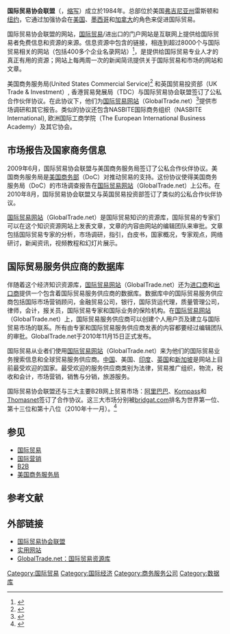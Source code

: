 {{Infobox company
|company_name   = 国际贸易协会联盟
|company_logo   = 
|company_type   = [[上市公司|上市]]、[[贸易|贸易]]
|foundation     = 1984年
|industry       = [[国际贸易|国际贸易]]
|location       = [[美国|美国]][[弗吉尼亚州|弗吉尼亚州]]雷斯顿及[[纽约|纽约市]]
|area_served    = 国际
|homepage       = http://fita.org/chinese/index.html  http://www.globaltrade.net
}}

'''国际贸易协会联盟'''（{{lang-en|'''F'''ederation of '''I'''nternational '''T'''rade '''A'''ssociations}}，[[缩写|缩写]]{{lang|en|FITA}}）成立於1984年。总部位於美国[[弗吉尼亚州|弗吉尼亚州]]雷斯顿和[[纽约|纽约]]，它通过加强协会在[[美国|美国]]、[[墨西哥|墨西哥]]和[[加拿大|加拿大]]的角色来促进国际贸易。

国际贸易协会联盟的网站，[[国际贸易|国际贸易]]/进出口的门户网站是互联网上提供给国际贸易者免费信息和资源的来源。信息资源中包含的链接，相连到超过8000个与国际贸易相关的网站（包括400多个企业名录网站）<ref>{{Cite web |url=http://fita.org/chinese/webindex.html |title=存档副本 |accessdate=2010-11-23 |archive-date=2010-11-22 |archive-url=https://web.archive.org/web/20101122151155/http://fita.org/chinese/webindex.html |dead-url=no }}</ref>，是提供给国际贸易专业人才的真正有用的资源；网站上每两周一次的新闻简讯提供关于国际贸易和市场的网站和文章。

美国商务服务局(United States Commercial Service)<ref>{{Cite web |url=http://www.export.gov/CSPartners/eg_main_017393.asp |title=存档副本 |accessdate=2010-11-23 |archive-date=2010-12-06 |archive-url=https://web.archive.org/web/20101206101558/http://export.gov/CSPartners/eg_main_017393.asp |dead-url=no }}</ref> 和英国贸易投资部（UK Trade & Investment）, 香港貿易発展局（TDC）与国际贸易协会联盟签订了公私合作伙伴协议。在此协议下，他们为[[国际贸易网站|国际贸易网站]]（GlobalTrade.net）<ref>{{Cite web |url=http://www.globaltrade.net/ |title=存档副本 |accessdate=2010-11-22 |archive-date=2018-02-24 |archive-url=https://web.archive.org/web/20180224075413/https://www.globaltrade.net/ |dead-url=no }}</ref>提供市场调研和其它报告。类似的协议还包含NASBITE国际商务组织（NASBITE International), 欧洲国际工商学院（The European International Business Academy）及其它协会。

== 市场报告及国家商务信息 ==
2009年6月，国际贸易协会联盟与美国商务服务局签订了公私合作伙伴协议。美国商务服务局是[[美国商务部|美国商务部]]（DoC）对推动贸易的支持。这份协议使得美国商务服务局（DoC）的市场调查报告在[[国际贸易网站|国际贸易网站]]（GlobalTrade.net）上公布。在2010年8月，国际贸易协会联盟又与英国贸易投资部签订了类似的公私合作伙伴协议。

[[国际贸易网站|国际贸易网站]]（GlobalTrade.net）是国际贸易知识的资源库，国际贸易的专家们可以在这个知识资源网站上发表文章，文章的内容由网站的编辑团队来审批。文章包括国际贸易专家的分析，市场调研，指引，白皮书，国家概况，专家观点，网络研讨，新闻资讯，视频教程和幻灯片展示。

== 国际贸易服务供应商的数据库 ==
伴随着这个经济知识资源库，[[国际贸易网站|国际贸易网站]]（GlobalTrade.net）还为[[进口|进口商]]和[[出口|出口商]]提供一个包含着国际贸易服务供应商的数据库。数据库中的国际贸易服务供应商包括国际市场营销顾问，金融贸易公司，银行，国际货运代理，质量管理公司，律师，会计，报关员，国际贸易专家和国际业务的保险机构。在[[国际贸易网站|国际贸易网站]]（GlobalTrade.net）上，国际贸易服务供应商可以创建个人用户页及建立与国际贸易市场的联系。所有由专家和国际贸易服务供应商发表的内容都要经过编辑团队的审批。GlobalTrade.net于2010年11月15日正式发布。

国际贸易从业者们使用[[国际贸易网站|国际贸易网站]]（GlobalTrade.net）来为他们的国际贸易业务搜索信息和全球贸易服务供应商。[[中国|中国]]、美国、[[印度|印度]]、[[英国|英国]]和[[新加坡|新加坡]]是网站上目前最受欢迎的国家。最受欢迎的服务供应商类别为法律，贸易推广组织，物流，税收和会计，市场营销，销售与分销，旅游服务。

国际贸易协会联盟还与三大主要B2B网上贸易市场：[[阿里巴巴|阿里巴巴]]、[[Kompass|Kompass]]和[[Thomasnet|Thomasnet]]签订了合作协议。这三大市场分别被[[bridgat.com|bridgat.com]]排名为世界第一位、第十三位和第十八位（2010年十一月）。<ref>{{Cite web |url=http://www.bridgat.com/B2B_Directories/ |title=bridgat.com |access-date=2010-11-25 |archive-url=https://web.archive.org/web/20110113235958/http://www.bridgat.com/B2B_Directories/ |archive-date=2011-01-13 |dead-url=yes }}</ref>

== 参见 ==
* [[国际贸易|国际贸易]]
* [[国际营销|国际营销]]
* [[B2B|B2B]]
* [[美国商务服务局|美国商务服务局]]

== 参考文献 ==
{{Reflist|2}}

== 外部链接 ==
* [http://fita.org/chinese/index.html 国际贸易协会联盟]{{Wayback|url=http://fita.org/chinese/index.html |date=20101122112420 }}
* [https://web.archive.org/web/20110715161819/http://www.reallyusefulsites.com/ 实用网站]
* [http://www.globaltrade.net/ GlobalTrade.net：国际贸易资源库]{{Wayback|url=http://www.globaltrade.net/ |date=20180224075413 }}

[[Category:国际贸易|Category:国际贸易]]
[[Category:国际经济|Category:国际经济]]
[[Category:商务服务公司|Category:商务服务公司]]
[[Category:数据库|Category:数据库]]